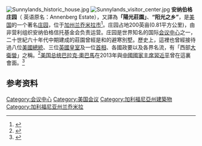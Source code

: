 {{refimprove|time=2017-05-16T04:54:28+00:00}}
[[File:Sunnylands_historic_house.jpg|thumb]]
[[File:Sunnylands_visitor_center.jpg|thumb]]
'''安纳伯格庄园'''（{{lang-en|Sunnylands}} 英语原名：Annenberg Estate），又譯為'''「陽光莊園」'''、'''“阳光之乡”'''，是[[美国|美国]]的一个著名[[庄园|庄园]]，位于[[加州|加州]][[兰乔米拉市|兰乔米拉市]]<ref>{{Cite web|title=关于阳光之乡|url=https://sunnylands.org/%e5%85%b3%e4%ba%8e%e9%98%b3%e5%85%89%e4%b9%8b%e4%b9%a1/|accessdate=2021-04-16|work=Sunnylands|language=en-US|archive-date=2021-04-20|archive-url=https://web.archive.org/web/20210420144947/https://sunnylands.org/%e5%85%b3%e4%ba%8e%e9%98%b3%e5%85%89%e4%b9%8b%e4%b9%a1/|dead-url=no}}</ref>。庄园占地200英亩(0.81平方公里)，由非营利组织安纳伯格信托基金会负责运营。庄园是世界知名的国际[[会议中心|会议中心]]之一，二十世紀六十年代中期建成的莊園曾經是{{link-en|沃爾特·安納伯格|Walter Annenberg}}和{{link-en|莉奧諾·安納伯格|Leonore Annenberg}}的避寒別墅。歷史上，這裡也曾經接待過八位[[美國總統|美國總統]]、三位[[英國皇室|英國皇室]]及一位[[英國首相|首相]]、各國政要以及各界名流，有「西部[[大衛營|大衛營]]」之稱。<ref>{{Cite web|title=揭秘“习奥会晤地”安纳伯格庄园--时政--人民网|url=http://politics.people.com.cn/n/2013/0608/c1027-21790892.html|accessdate=2021-04-16|work=politics.people.com.cn|archive-date=2021-04-18|archive-url=https://web.archive.org/web/20210418034625/http://politics.people.com.cn/n/2013/0608/c1027-21790892.html|dead-url=no}}</ref>[[美国总统|美国总统]][[巴拉克·奧巴馬|巴拉克·奧巴馬]]在2013年與[[中國國家主席|中國國家主席]][[習近平|習近平]]曾在這裏會面。<ref>{{Cite web|title=记习近平同美国总统奥巴马安纳伯格庄园会晤|url=http://www.gov.cn/ldhd/2013-06/11/content_2424357.htm|accessdate=2021-04-16|work=www.gov.cn|archive-date=2020-02-16|archive-url=https://web.archive.org/web/20200216080626/http://www.gov.cn/ldhd/2013-06/11/content_2424357.htm|dead-url=no}}</ref>

== 参考资料 ==
{{reflist}}

[[Category:会议中心|Category:会议中心]]
[[Category:美国会议|Category:美国会议]]
[[Category:加利福尼亞州建築物|Category:加利福尼亞州建築物]]
[[Category:加利福尼亚州兰乔米拉|Category:加利福尼亚州兰乔米拉]]
{{加州小作品}}